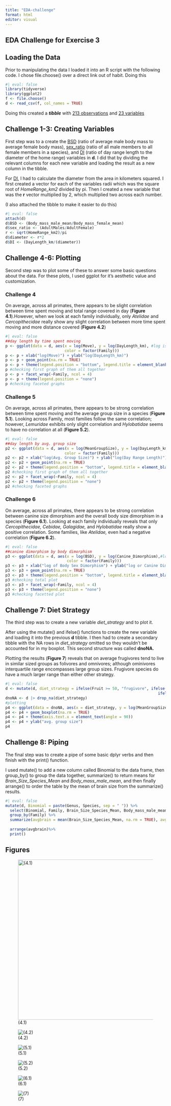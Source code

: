 ```yaml
---
title: "EDA-challenge"
format: html
editor: visual
---
```


## EDA Challenge for Exercise 3

## Loading the Data

Prior to manipulating the data I loaded it into an R script with the following code. I chose file.choose() over a direct link out of habit. Doing this

```r
#| eval: false
library(tidyverse)
library(ggplot2)
f <- file.choose()
d <- read_csv(f, col_names = TRUE)
```

Doing this created a ***tibble*** with [213 observations]{.underline} and [23 variables]{.underline}

## Challenge 1-3: Creating Variables

First step was to a create the [BSD]{.underline} (ratio of average male body mass to average female body mass), [sex_ratio]{.underline} (ratio of all male members to all female members in a species), and [DI]{.underline} (ratio of day range length to the diameter of the home range) variables in **d**. I did that by dividing the relevant columns for each new variable and loading the result as a new column in the tibble.

For [DI]{.underline}, I had to calculate the diameter from the area in kilometers squared. I first created a vector for each of the variables radii which was the square root of *HomeRange_km2* divided by pi. Then I created a new variable that was the **r** vector multiplied by 2, which multiplied two across each number.

(I also attached the tibble to make it easier to do this)

```r
#| eval: false
attach(d)
d$BSD <- (Body_mass_male_mean/Body_mass_female_mean)
d$sex_ratio <- (AdultMales/AdultFemale)
r <- sqrt(HomeRange_km2)/pi
d$diameter <- r*2
d$DI <- (DayLength_km/(diameter))
```

## Challenge 4-6: Plotting

Second step was to plot some of these to answer some basic questions about the data. For these plots, I used ggplot for it's aesthetic value and customization.

### Challenge 4

On average, across all primates, there appears to be slight correlation between time spent moving and total range covered in day (**Figure 4.1**).However, when we look at each family individually, only *Atelidae* and *Cercopithecidae* really show any slight correlation between more time spent moving and more distance covered (**Figure 4.2**)

```r
#| eval: false
##day length by time spent moving
p <- ggplot(data = d, aes(x = log(Move), y = log(DayLength_km), #log is applied to normalize the data
                          color = factor(Family)))
p <- p + xlab("log(Move)") + ylab("log(DayLength_km)")
p <- p + geom_point(na.rm = TRUE)
p <- p + theme(legend.position = "bottom", legend.title = element_blank())
p #checking first graph of them all together
p <- p + facet_wrap(~Family, ncol = 4)
p <- p + theme(legend.position = "none")
p #checking faceted graphs

```

### Challenge 5

On average, across all primates, there appears to be strong correlation between time spent moving and the average group size in a species (**Figure 5.1**). Looking across Family, most families follow the same correlation; however, *Lemuridae* exhibits only slight correlation and *Hylobatidae* seems to have no correlation at all (**Figure 5.2**).

```r
#| eval: false
##day length by avg. group size
p2 <- ggplot(data = d, aes(x = log(MeanGroupSize), y = log(DayLength_km), #log is applied to normalize the data
                          color = factor(Family)))
p2 <- p2 + xlab("log(Avg. Group Size)") + ylab("log(Day Range Length)")
p2 <- p2 + geom_point(na.rm = TRUE)
p2 <- p2 + theme(legend.position = "bottom", legend.title = element_blank())
p2 #checking first graph of them all together
p2 <- p2 + facet_wrap(~Family, ncol = 4)
p2 <- p2 + theme(legend.position = "none")
p2 #checking faceted graphs

```

### Challenge 6

On average, across all primates, there appears to be strong correlation between canine size dimorphism and the overall body size dimorphism in a species (**Figure 6.1**). Looking at each family individually reveals that only *Cercopithecidae, Cebidae, Galagidae,* and *Hylobatidae* really show a positive correlation. Some families, like *Atelidae,* even had a negative correlation (**Figure 6.2**).

```r
#| eval: false
##canine dimorphism by body dimorphism 
p3 <- ggplot(data = d, aes(x = log(BSD), y = log(Canine_Dimorphism),#log for convenience
                           color = factor(Family)))
p3 <- p3 + xlab("log of Body Sex Dimorphism") + ylab("log or Canine Dimorphism") 
p3 <- p3 + geom_point(na.rm = TRUE)
p3 <- p3 + theme(legend.position = "bottom", legend.title = element_blank())
p3 #checking total plot
p3 <- p3 + facet_wrap(~Family, ncol = 4)
p3 <- p3 + theme(legend.position = "none")
p3 #checking facetted plot
```

## Challenge 7: Diet Strategy

The third step was to create a new variable *diet_strategy* and to plot it.

After using the mutate() and ifelse() functions to create the new variable and loading it into the previous **d** tibble. I then had to create a secondary tibble with the NA rows in *diet_strategy* omitted so they wouldn't be accounted for in my boxplot. This second structure was called **dnoNA.**

Plotting the results (**Figure 7**) reveals that on average frugivores tend to live in similar sized groups as folivores and omnivores; although ominivores interquartile range encompasses large group sizes. Frugivore species do have a much larger range than either other strategy.

```r
#| eval: false
d <- mutate(d, diet_strategy = ifelse(Fruit >= 50, "frugivore", ifelse(Leaves >= 50, "folivore",
                                                                   ifelse(Fruit < 50 & Leaves < 50, "omnivore", NA))))
dnoNA <- d |> drop_na(diet_strategy)
#plotting
p4 <- ggplot(data = dnoNA, aes(x = diet_strategy, y = log(MeanGroupSize))) #loging for convenience
p4 <- p4 + geom_boxplot(na.rm = TRUE)
p4 <- p4 + theme(axis.text.x = element_text(angle = 90))
p4 <- p4 + ylab("avg. group size")
p4
```

## Challenge 8: Piping

The final step was to create a pipe of some basic dplyr verbs and then finish with the print() function.

I used mutate() to add a new column called Binomial to the data frame, then group_by() to group the data together, summarize() to return means for *Brain_Size_Species_Mean* and *Body_mass_male_mean*, and then finally arrange() to order the table by the mean of brain size from the summarize() results.

```r
#| eval: false
mutate(d, Binomial = paste(Genus, Species, sep = " ")) %>%
  select(Binomial, Family, Brain_Size_Species_Mean, Body_mass_male_mean) %>%
  group_by(Family) %>%
  summarize(avgbrain = mean(Brain_Size_Species_Mean, na.rm = TRUE), avgbody = mean(Body_mass_male_mean,
                                                                          na.rm = TRUE)) %>%
  arrange(avgbrain)%>%
  print()
```

## Figures

![(4.1)](challenge4.1.png){fig-align="left" width="503"}

![(4.2)](challenge%204.2.png)

![(5.1)](challenge 5.1.png)

![(5.2)](challenge 5.2.png)

![(6.1)](challenge6.1.png)

![(7)](challenge 7.png)
